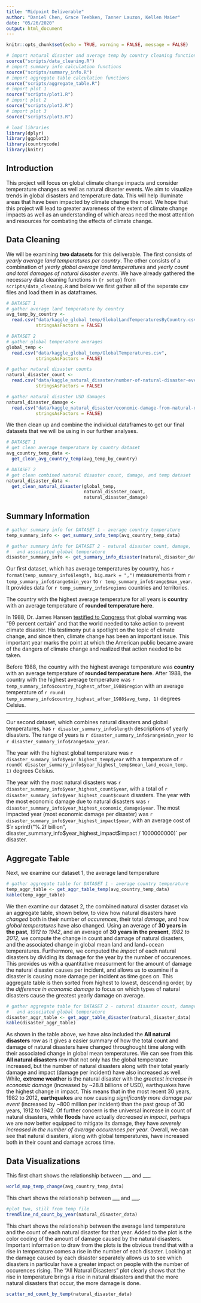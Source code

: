 ```yaml
---
title: "Midpoint Deliverable"
author: "Daniel Chen, Grace Teebken, Tanner Lauzon, Kellen Maier"
date: "05/26/2020"
output: html_document
---
```


```r
knitr::opts_chunk$set(echo = TRUE, warning = FALSE, message = FALSE)

# import natural disaster and average temp by country cleaning functions
source("scripts/data_cleaning.R")
# import summary info calculation functions
source("scripts/summary_info.R")
# import aggregate table calculation functions
source("scripts/aggregate_table.R")
# import plot 1
source("scripts/plot1.R")
# import plot 2
source("scripts/plot2.R")
# import plot 3
source("scripts/plot3.R")

# load libraries
library(dplyr)
library(ggplot2)
library(countrycode)
library(knitr)
```

## Introduction
This project will focus on global climate change impacts and consider temperature changes as well as natural disaster events. We aim to visualize trends in global disasters and temperature data. This will help illuminate areas that have been impacted by climate change the most. We hope that this project will lead to greater awareness of the extent of climate change impacts as well as an understanding of which areas need the most attention and resources for combating the effects of climate change.

## Data Cleaning
We will be examining **two datasets** for this deliverable. The first consists of *yearly average land temperatures per country*. The other consists of a combination of *yearly global average land temperatures* and *yearly count and total damages of natural disaster events*. We have already gathered the necessary data cleaning functions in `{r setup}` from `scripts/data_cleaning.R` and below we first gather all of the seperate csv files and load them in as dataframes.
```r
# DATASET 1
# gather average land temperature by country
avg_temp_by_country <-
  read.csv("data/kaggle_global_temp/GlobalLandTemperaturesByCountry.csv",
           stringsAsFactors = FALSE)

# DATASET 2
# gather global temperature averages
global_temp <-
  read.csv("data/kaggle_global_temp/GlobalTemperatures.csv",
           stringsAsFactors = FALSE)

# gather natural disaster counts
natural_disaster_count <-
  read.csv("data/kaggle_natural_disaster/number-of-natural-disaster-events.csv",
           stringsAsFactors = FALSE)

# gather natural disaster USD damages
natural_disaster_damage <-
  read.csv("data/kaggle_natural_disaster/economic-damage-from-natural-disasters.csv",
           stringsAsFactors = FALSE)
```


We then clean up and combine the individual dataframes to get our final datasets that we will be using in our further analyses.
```r
# DATASET 1
# get clean average temperature by country dataset
avg_country_temp_data <-
  get_clean_avg_country_temp(avg_temp_by_country)

# DATASET 2
# get clean combined natural disaster count, damage, and temp dataset
natural_disaster_data <-
  get_clean_natural_disaster(global_temp,
                             natural_disaster_count,
                             natural_disaster_damage)
```


## Summary Information

```r
# gather summary info for DATASET 1 - average country temperature
temp_summary_info <- get_summary_info_temp(avg_country_temp_data)

# gather summary info for DATASET 2 - natural disaster count, damage,
#   and associated global temperature
disaster_summary_info <- get_summary_info_disaster(natural_disaster_data)
```

Our first dataset, which has average temperatures by country, has `r format(temp_summary_info$length, big.mark = ",")` measurements from `r temp_summary_info$range$min_year` to `r temp_summary_info$range$max_year`. It provides data for `r temp_summary_info$regions` countries and territories.

The country with the highest average temperature for all years is **country** with an average temperature of **rounded temperature here**.

In 1988, Dr. James Hansen [testified to Congress](https://www.nytimes.com/1988/06/24/us/global-warming-has-begun-expert-tells-senate.html) that global warming was "99 percent certain" and that the world needed to take action to prevent climate disaster. His testimony put a spotlight on the topic of climate change, and since then, climate change has been an important issue. This important year marks the point at which the American public became aware of the dangers of climate change and realized that action needed to be taken.

Before 1988, the country with the highest average temperature was **country** with an average temperature of **rounded temperature here**.
After 1988, the country with the highest average temperature was `r temp_summary_info$country_highest_after_1988$region` with an average temperature of `r round( temp_summary_info$country_highest_after_1988$avg_temp, 1)` degrees Celsius.

--------

Our second dataset, which combines natural disasters and global temperatures, has `r disaster_summary_info$length` descriptions of yearly disasters. The range of years is `r disaster_summary_info$range$min_year` to `r disaster_summary_info$range$max_year`.

The year with the highest global temperature was `r disaster_summary_info$year_highest_temp$year` with a temperature of `r round( disaster_summary_info$year_highest_temp$mean_land_ocean_temp, 1)` degrees Celsius.

The year with the most natural disasters was `r disaster_summary_info$year_highest_count$year`, with a total of `r disaster_summary_info$year_highest_count$count` disasters. The year with the most economic damage due to natural disasters was `r disaster_summary_info$year_highest_economic_damage$year`. The most impacted year (most economic damage per disaster) was `r disaster_summary_info$year_highest_impact$year`, with an average cost of $`r sprintf("%.2f billion", disaster_summary_info$year_highest_impact$impact / 1000000000)` per disaster.



## Aggregate Table
Next, we examine our dataset 1, the average land temperature 
```r
# gather aggregate table for DATASET 1 - average country temperature
temp_aggr_table <- get_aggr_table_temp(avg_country_temp_data)
kable(temp_aggr_table)
```



We then examine our dataset 2, the combined natural disaster dataset via an aggregate table, shown below, to view how natural disasters have *changed* both in their number of *occurences*, their total *damage*, and how *global temperatures* have also changed. Using an average of **30 years in the past**, *1912 to 1942*, and an average of **30 years in the present**, *1982 to 2012*, we compute the change in count and damage of natural disasters, and the associated change in global mean land and land+ocean temperatures. Furthermore, we computed the *impact* of each natural disasters by dividing its damage for the year by the number of occurences. This provides us with a quantitative measurment for the amount of damage the natural disaster causes per incident, and allows us to examine if a disaster is causing more damage per incident as time goes on. This aggregate table is then sorted from highest to lowest, descending order, by the *difference in economic damage* to focus on which types of natural disasters cause the greatest yearly damage on average.

```r
# gather aggregate table for DATASET 2 - natural disaster count, damage,
#   and associated global temperature
disaster_aggr_table <- get_aggr_table_disaster(natural_disaster_data)
kable(disaster_aggr_table)
```

As shown in the table above, we have also included the **All natural disasters** row as it gives a easier summary of how the total count and damage of natural disasters have changed throughought time along with their associated change in global mean temperatures. We can see from this **All natural disasters** row that not only has the global temperature increased, but the number of natural disasters along with their total yearly damage and impact (damage per incident) have also increased as well. While, **extreme weather** is the natural disaster with the *greatest increase in economic damage* (increased by ~28.8 billions of USD), earthquakes have the highest change in impact. This means that in the most recent 30 years, 1982 to 2012, **earthquakes** are now causing *significantly more damage per event* (increased by ~800 million per incident) than the past group of 30 years, 1912 to 1942. Of further concern is the universal increase in count of natural disasters, while **floods** have actually *decreased in impact*, perhaps we are now better equipped to mitigate its damage, they have *severely increased in the number of average occurences per year*. Overall, we can see that natural disasters, along with global temperatures, have increased both in their count and damage across time.


## Data Visualizations
This first chart shows the relationship between ___ and ___. 

```r
world_map_temp_change(avg_country_temp_data)
```


This chart shows the relationship between ___ and ___.

```r
#plot_two, still from temp file
trendline_nd_count_by_year(natural_disaster_data)
```


This chart shows the relationship between the average land temperature and the count of each natural disaster for that year. Added to the plot is the color coding of the amount of damage caused by the natural disasters. Important information to draw from the plots is the obvious trend that with a rise in temperature comes a rise in the number of each disaster. Looking at the damage caused by each disaster separately allows us to see which disasters in particular have a greater impact on people with the number of occurences rising. The "All Natural Disasters" plot clearly shows that the rise in temperature brings a rise in natural disasters and that the more natural disasters that occur, the more damage is done.

```r
scatter_nd_count_by_temp(natural_disaster_data)
```

